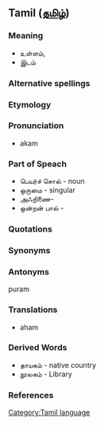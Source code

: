 ==Tamil ([[தமிழ்]]) ==
===Meaning===
* உள்ளம், 
* இடம்
===Alternative spellings===
===Etymology===
===Pronunciation===
* akam

===Part of Speach===
* பெயர்ச் சொல் - noun
* ஒருமை - singular
* அஃறிணை- 
* ஒன்றன் பால் -  
===Quotations===
===Synonyms===
===Antonyms===
puram

===Translations===
* aham
===Derived Words===
* தாயகம் - native country
* நூலகம் - Library

===References===
[[Category:Tamil language]]